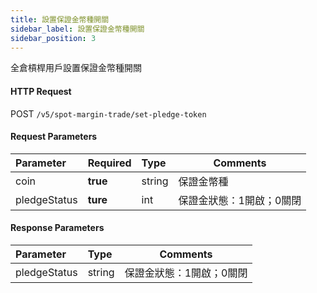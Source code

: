 ```yaml
---
title: 設置保證金幣種開關
sidebar_label: 設置保證金幣種開關
sidebar_position: 3
---
```

全倉槓桿用戶設置保證金幣種開關

#### HTTP Request
POST `/v5/spot-margin-trade/set-pledge-token`

#### Request Parameters
| Parameter | Required | Type | Comments|
|:----- |:-------|:-----|------ |
|coin |**true** |string |保證金幣種|
|pledgeStatus |**ture** |int |保證金狀態：1開啟；0關閉|

#### Response Parameters
| Parameter | Type | Comments|
|:----- |:-----|----- |
|pledgeStatus |string |保證金狀態：1開啟；0關閉 |
